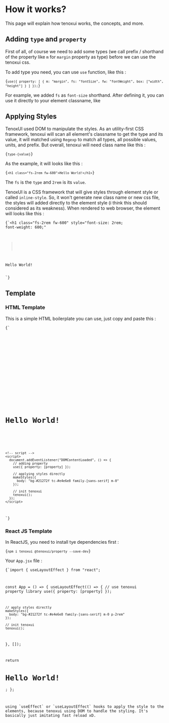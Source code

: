 
# How it works?

This page will explain how tenoxui works, the concepts, and more.

## Adding `type` and `property`

First of all, of course we need to add some types (we call prefix / shorthand of the property like `m` for `margin` property as type) before we can use the tenoxui css. 

To add type you need, you can use `use` function, like this :

<Code
  lang="javascript"
  className="my-1rem"
  codeOnly>{`use({
  property: [
    {
      m: "margin",
      fs: "fontSize",
      fw: "fontWeight",
      box: ["width", "height"]
    }
  ]
});`}</Code>

For example, we added `fs` as `font-size` shorthand. After defining it, you can use it directly to your element classname, like 

## Applying Styles

TenoxUI used DOM to manipulate the styles. As an utility-first CSS framework, tenoxui will scan all element's classname to get the type and its value, it will matched using `Regexp` to match all types, all possible values, units, and prefix. But overall, tenoxui will need class name like this :

<Code
  lang="javascript"
  className="my-1rem"
  codeOnly>{`type-{value}`}</Code>

As the example, it will looks like this :

<Code
  lang="html"
  className="my-1rem"
  codeOnly>{`<h1 class="fs-2rem fw-600">Hello World!</h1>`}</Code>

The `fs` is the `type` and `2rem` is its `value`.

TenoxUI is a CSS framework that will give styles through element style or called `inline-style`. So, it won't generate new class name or new css file, the styles will added directly to the element style (i think this should considered as its weakness). When rendered to web browser, the element will looks like this :

<Code
  lang="html"
  className="my-1rem"
  codeOnly>{`<h1 
  class="fs-2rem fw-600" 
  style="font-size: 2rem; font-weight: 600;"
>
  Hello World!
</h1>`}</Code>

## Template

### HTML Template

This is a simple HTML boilerplate you can use, just copy and paste this :

<Code
  lang="html"
  className="my-1rem">{`<!doctype html>
<html lang="en">
  <head>
    <meta charset="UTF-8" />
    <meta name="viewport" content="width=device-width, initial-scale=1.0" />
    <meta http-equiv="X-UA-Compatible" content="ie=edge" />
    <title>TenoxUI Boilerplate</title>
    <!-- tenoxui script -->
    <script src="https://cdn.jsdelivr.net/npm/tenoxui"></script>
    <!-- tenoxui default property library -->
    <script src="https://cdn.jsdelivr.net/npm/@tenoxui/property"></script>
  </head>
  <body>
    <main class="h-100vh d-flex flex-parent-center">
      <h1 class="tc-#ccf654">Hello World!</h1>
    </main>

    <!-- script -->
    <script>
      document.addEventListener("DOMContentLoaded", () => {
        // adding property
        use({ property: [property] });
  
        // applying styles directly
        makeStyles({
          body: "bg-#21272f tc-#e4e6e8 family-[sans-serif] m-0"
        });
  
        // init tenoxui
        tenoxui();
      });
    </script>
  </body>
</html>`}</Code>

### React JS Template

In ReactJS, you need to install tye dependencies first :

<Code
  lang="bash"
  className="my-1rem"
  codeOnly>{`npm i tenoxui @tenoxui/property --save-dev`}</Code>

Your `App.jsx` file :

<Code
  lang="javascript"
  className="my-1rem"
  title="App.jsx">{`import { useLayoutEffect } from "react";

const App = () => {
  useLayoutEffect(() => {
    // use tenoxui property library
    use({ property: [property] });

    // apply styles directly
    makeStyles({
      body: "bg-#21272f tc-#e4e6e8 family-[sans-serif] m-0 p-2rem"
    });

    // init tenoxui
    tenoxui();
  }, []);

  return <h1 className="tc-#ccf654">Hello World!</h1>;
};


<Tips variant="info">
using `useEffect` or `useLayoutEffect` hooks to apply the style to the elements, because tenoxui using DOM to handle the styling. It's basically just imitating fast reload xD.
</Tips>
